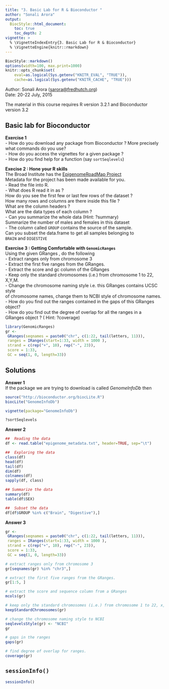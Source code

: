 ```yaml
---
title: "3. Basic Lab for R & Bioconductor "
author: "Sonali Arora"
output:
  BiocStyle::html_document:
    toc: true
    toc_depth: 2
vignette: >
  % \VignetteIndexEntry{3. Basic Lab for R & Bioconductor}
  % \VignetteEngine{knitr::rmarkdown}
---
```

```r
BiocStyle::markdown()
options(width=100, max.print=1000)
knitr::opts_chunk$set(
    eval=as.logical(Sys.getenv("KNITR_EVAL", "TRUE")),
    cache=as.logical(Sys.getenv("KNITR_CACHE", "TRUE")))
```

Author: Sonali Arora (<a
  href="mailto:sarora@fredhutch.org">sarora@fredhutch.org</a>)<br/ >
Date: 20-22 July, 2015<br />

The material in this course requires R version 3.2.1 and Bioconductor
version 3.2


## Basic lab for Bioconductor 

__Exercise 1__  
   - How do you download any package from Bioconductor ? 
      More precisely what commands do you use?   
   - How do you access the vignettes for a given package ?   
   - How do you find help for a function (say `sortSeqlevels`)

__Execise 2 : Hone your R skills__   
The Broad Institute has the [EpigenomeRoadMap Project](http://www.roadmapepigenomics.org/)  
Metadata for the project has been made available for you.   
   - Read the file into R.  
   - What does R read it in as ?  
      How do you see the first few or last few rows of the dataset ?  
      How many rows and columns are there inside this file ?   
      What are the column headers ?   
      What are the data types of each column ?   
   - Can you summarize the whole data (Hint: ?summary)   
      Summarize the number of males and females in this dataset  
   -  The column called `GROUP` contains the source of the sample.  
      Can you subset the data.frame to get all samples belonging to  
      `BRAIN` and `DIGESTIVE`

__Exercise 3 : Getting Comfortable with `GenomicRanges`__   
Using the given GRanges , do the following   
- Extract ranges only from chromosome 3  
- Extract the first five ranges from the GRanges.  
- Extract the score and gc column of the GRanges  
- Keep only the standard chromosomes (i.e.) from chromosome 1 to 22, X,Y,M.  
- Change the chromosome naming style i.e. this GRanges contains UCSC style  
of chromosome names, change them to NCBI style of chromosome names.   
- How do you find out the ranges contained in the gaps of this GRanges object?  
- How do you find out the degree of overlap for all the ranges in a   
GRanges object ? ( Hint: ?coverage)  


```r
library(GenomicRanges)
gr <-
 GRanges(seqnames = paste0("chr", c(1:22, tail(letters, 11))),
 ranges = IRanges(start=1:33, width = 1000 ),
 strand = c(rep("+", 10), rep("-", 23)),
 score = 1:33,
 GC = seq(1, 0, length=33))
```  



## Solutions

__Answer 1__  
If the package we are trying to download is called *GenomeInfoDb* then 
```r
source("http://bioconductor.org/biocLite.R")
biocLite("GenomeInfoDb")

vignette(package="GenomeInfoDb")

?sortSeqlevels
```

__Answer 2__
```r
##  Reading the data 
df <- read.table("epigenome_metadata.txt", header=TRUE, sep="\t")

##  Exploring the data
class(df) 
head(df) 
tail(df) 
dim(df)
colnames(df)
sapply(df, class)

## Summarize the data 
summary(df)
table(df$SEX)

##  Subset the data 
df[df$GROUP %in% c("Brain", "Digestive"),]
```

__Answer 3__
```r

gr <-
 GRanges(seqnames = paste0("chr", c(1:22, tail(letters, 11))),
 ranges = IRanges(start=1:33, width = 1000 ),
 strand = c(rep("+", 10), rep("-", 23)),
 score = 1:33,
 GC = seq(1, 0, length=33))

# extract ranges only from chromosome 3 
gr[seqnames(gr) %in% "chr3",]

# extract the first five ranges from the GRanges.
gr[1:5, ]

# extract the score and sequence column from a GRanges
mcols(gr)

# keep only the standard chromosomes (i.e.) from chromosome 1 to 22, x, y,m
keepStandardChromosomes(gr)

# change the chromosome naming style to NCBI
seqlevelsStyle(gr) <- "NCBI"
gr

# gaps in the ranges
gaps(gr)

# find degree of overlap for ranges.
coverage(gr)

```

## `sessionInfo()`

```r
sessionInfo()
```
